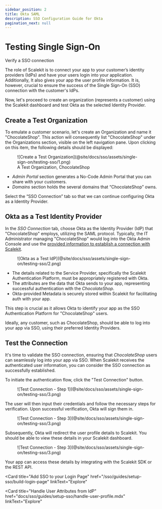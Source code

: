```yaml
---
sidebar_position: 2
title: Okta SAML
description: SSO Configuration Guide for Okta
pagination_next: null
---
```



# Testing Single Sign-On

<Subtitle>Verify a SSO connection </Subtitle>

The role of Scalekit is to connect your app to your customer’s identity providers (IdPs) and have your users login into your application. Additionally, It also gives your app the user profile information. It is, however, crucial to ensure the success of the Single Sign-On (SSO) connection with the customer's IdPs.

Now, let's proceed to create an organization (represents a customer) using the Scalekit dashboard and test Okta as the selected Identity Provider.

## Create a Test Organization

To emulate a customer scenario, let's create an Organization and name it "ChocolateShop". This action will consequently list "ChocolateShop" under the Organizations section, visible on the left navigation pane. Upon clicking on this item, the following details should be displayed:

<figure>
  ![Create a Test
  Organization](@site/docs/sso/assets/single-sign-on/testing-sso/1.png)
  <figcaption>A Test Organization, ChocolateShop</figcaption>
</figure>

- _Admin Portal_ section generates a No-Code Admin Portal that you can share with your customers.
- _Domains_ section holds the several domains that “ChocolateShop” owns.

Select the “SSO Connection” tab so that we can continue configuring Okta as a Identity Provider.

## Okta as a Test Identity Provider

In the *SSO Connection* tab, choose Okta as the Identity Provider (IdP) that "ChocolateShop" employs, utilizing the SAML protocol. Typically, the IT Administrator managing "ChocolateShop" would log into the Okta Admin Console and use the [provided information to establish a connection with Scalekit](/integrations/okta-saml.mdx).

<figure>
  ![Okta as a Test IdP](@site/docs/sso/assets/single-sign-on/testing-sso/2.png)
</figure>

- The details related to the Service Provider, specifically the Scalekit Authentication Platform, must be appropriately registered with Okta.
- The attributes are the data that Okta sends to your app, representing successful authentication with the *ChocolateShop*.
- Okta-provided Metadata is securely stored within Scalekit for facilitating auth with your app.

This step is crucial as it allows Okta to identify your app as the SSO Authentication Platform for "ChocolateShop" users.

Ideally, any customer, such as ChocolateShop, should be able to log into your app via SSO, using their preferred Identity Providers.

## Test the Connection

It's time to validate the SSO connection, ensuring that _ChocolateShop_ users can seamlessly log into your app via SSO. When Scalekit receives the authenticated user information, you can consider the SSO connection as successfully established.

To initiate the authentication flow, click the "Test Connection" button.

<figure>
  ![Test Connection - Step
  1](@site/docs/sso/assets/single-sign-on/testing-sso/3.png)
</figure>

The user will then input their credentials and follow the necessary steps for verification. Upon successful verification, Okta will sign them in.

<figure>
  ![Test Connection - Step
  3](@site/docs/sso/assets/single-sign-on/testing-sso/3.png)
</figure>

Subsequently, Okta will redirect the user profile details to Scalekit. You should be able to view these details in your Scalekit dashboard.

<figure>
  ![Test Connection - Step
  3](@site/docs/sso/assets/single-sign-on/testing-sso/3.png)
</figure>

Your app can access these details by integrating with the Scalekit SDK or the REST API.

<CardList size="medium">

<Card
  title="Add SSO to your Login Page"
  href="/sso/guides/setup-sso/build-login-page"
  linkText="Explore"
></Card>
<Card
  title="Handle User Attributes from IdP"
  href="docs/sso/guides/setup-sso/handle-user-profile.mdx"
  linkText="Explore"
></Card>

</CardList>

